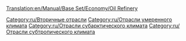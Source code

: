 [[Translation:en/Manual/Base Set/Economy/Oil Refinery]]

{{ru/Промышленность| имя=Нефтезавод
| Изображение=Oilrefinery.png
| Климат=[[ru/Умеренный|Умеренный]], [[ru/Субарктический|Субарктический]], [[ru/Субтропический|Субтропический]]
| Принимает=[[ru/Manual/Base Set/Economy/Нефть|Нефть]]
| Производит=[[ru/Manual/Base Set/Economy/Товары|Товары]]
| Примечания=Может находиться только около краёв карты, даже при [[ru/Manual/Base Set/Economy/Промышленность|финансировании нового предприятия]]. Может быть уничтожено [[ru/Manual/Бедствия|взрывом]], но быстро отстроится заново.}}

{{ru/Navbox Промышленность}}

[[Category:ru/Вторичные отрасли]]
[[Category:ru/Отрасли умеренного климата]]
[[Category:ru/Отрасли субарктического климата]]
[[Category:ru/Отрасли субтропического климата]]
